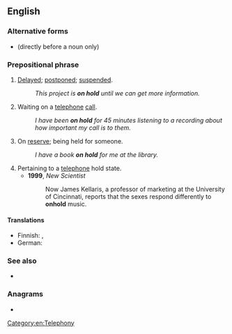 {{also|onhold}}
==English==

===Alternative forms===
* {{l|en|on-hold}} (directly before a noun only)

===Prepositional phrase===
{{en-PP}}

# {{lb|en|idiomatic}} [[delayed|Delayed]]; [[postponed]]; [[suspended]].
#: ''This project is '''on hold''' until we can get more information.''
# Waiting on a [[telephone]] [[call]].
#: ''I have been '''on hold''' for 45 minutes listening to a recording about how important my call is to them.''
# On [[reserve]]; being held for someone.
#: ''I have a book '''on hold''' for me at the library.''
# Pertaining to a [[telephone]] hold state.
#* '''1999''', ''New Scientist''
#*: Now James Kellaris, a professor of marketing at the University of Cincinnati, reports that the sexes respond differently to '''onhold'''{{sic}} music.

====Translations====
{{trans-top|on reserve}}
* Finnish: {{t|fi|[[varattu|varattuna]]}}, {{t|fi|varalla}}
* German: {{t+|de|reserviert}}
{{trans-mid}}
{{trans-bottom}}

===See also===
* {{l|en|hold on}}

===Anagrams===
* {{anagrams|en|hold on}}

[[Category:en:Telephony]]
